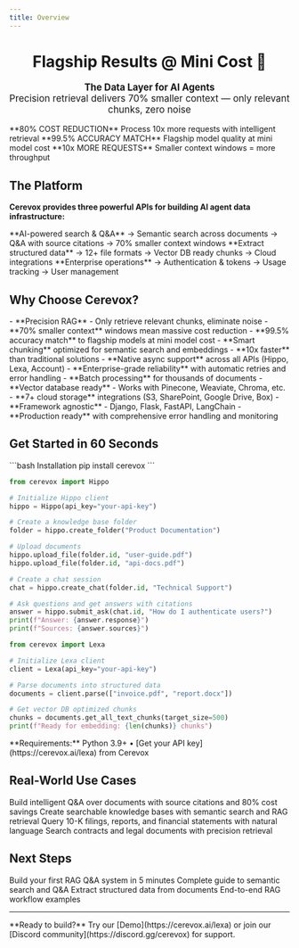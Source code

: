 ```yaml
---
title: Overview
---
```


<div align="center">
  <h1>Flagship Results @ Mini Cost 🚀</h1>
  <p style="font-size: 1.2em; margin: 1em 0;">
    <strong>The Data Layer for AI Agents</strong><br/>
    Precision retrieval delivers 70% smaller context — only relevant chunks, zero noise
  </p>
</div>

<CardGroup cols={3}>
  <Card icon="chart-line" color="#16a34a">
    **80% COST REDUCTION**
    Process 10x more requests with intelligent retrieval
  </Card>
  <Card icon="target" color="#0285c7">
    **99.5% ACCURACY MATCH**
    Flagship model quality at mini model cost
  </Card>
  <Card icon="rocket" color="#ea5a0c">
    **10x MORE REQUESTS**
    Smaller context windows = more throughput
  </Card>
</CardGroup>

## The Platform

**Cerevox provides three powerful APIs for building AI agent data infrastructure:**

<CardGroup cols={3}>
  <Card
    title="Hippo - RAG & Retrieval"
    icon="hippo"
    color="#0285c7"
    href="/hippo/overview"
  >
    **AI-powered search & Q&A**
    → Semantic search across documents
    → Q&A with source citations
    → 70% smaller context windows
  </Card>
  <Card
    title="Lexa - Document Parsing"
    icon="file-lines"
    color="#16a34a"
    href="/lexa/overview"
  >
    **Extract structured data**
    → 12+ file formats
    → Vector DB ready chunks
    → Cloud integrations
  </Card>
  <Card
    title="Account - User Management"
    icon="users"
    color="#ea5a0c"
    href="/account/overview"
  >
    **Enterprise operations**
    → Authentication & tokens
    → Usage tracking
    → User management
  </Card>
</CardGroup>

## Why Choose Cerevox?

<AccordionGroup>
  <Accordion icon="brain" title="Intelligent Retrieval - 80% Cost Savings">
    - **Precision RAG** - Only retrieve relevant chunks, eliminate noise
    - **70% smaller context** windows mean massive cost reduction
    - **99.5% accuracy match** to flagship models at mini model cost
    - **Smart chunking** optimized for semantic search and embeddings
  </Accordion>

  <Accordion icon="bolt" title="Enterprise Performance & Scale">
    - **10x faster** than traditional solutions
    - **Native async support** across all APIs (Hippo, Lexa, Account)
    - **Enterprise-grade reliability** with automatic retries and error handling
    - **Batch processing** for thousands of documents
  </Accordion>

  <Accordion icon="plug" title="Complete Integration Ecosystem">
    - **Vector database ready** - Works with Pinecone, Weaviate, Chroma, etc.
    - **7+ cloud storage** integrations (S3, SharePoint, Google Drive, Box)
    - **Framework agnostic** - Django, Flask, FastAPI, LangChain
    - **Production ready** with comprehensive error handling and monitoring
  </Accordion>
</AccordionGroup>

## Get Started in 60 Seconds

<CodeGroup>
```bash Installation
pip install cerevox
```

```python Hippo - AI Q&A System
from cerevox import Hippo

# Initialize Hippo client
hippo = Hippo(api_key="your-api-key")

# Create a knowledge base folder
folder = hippo.create_folder("Product Documentation")

# Upload documents
hippo.upload_file(folder.id, "user-guide.pdf")
hippo.upload_file(folder.id, "api-docs.pdf")

# Create a chat session
chat = hippo.create_chat(folder.id, "Technical Support")

# Ask questions and get answers with citations
answer = hippo.submit_ask(chat.id, "How do I authenticate users?")
print(f"Answer: {answer.response}")
print(f"Sources: {answer.sources}")
```

```python Lexa - Document Parsing
from cerevox import Lexa

# Initialize Lexa client
client = Lexa(api_key="your-api-key")

# Parse documents into structured data
documents = client.parse(["invoice.pdf", "report.docx"])

# Get vector DB optimized chunks
chunks = documents.get_all_text_chunks(target_size=500)
print(f"Ready for embedding: {len(chunks)} chunks")
```
</CodeGroup>

<Note>
  **Requirements:** Python 3.9+ • [Get your API key](https://cerevox.ai/lexa) from Cerevox
</Note>

## Real-World Use Cases

<CardGroup cols={2}>
  <Card title="AI Q&A Systems" icon="messages-question" href="/usecases/ai-qa-systems">
    Build intelligent Q&A over documents with source citations and 80% cost savings
  </Card>
  <Card title="Knowledge Bases" icon="brain" href="/usecases/knowledge-bases">
    Create searchable knowledge bases with semantic search and RAG retrieval
  </Card>
  <Card title="Financial Analysis" icon="chart-line" href="/usecases/financial">
    Query 10-K filings, reports, and financial statements with natural language
  </Card>
  <Card title="Legal Research" icon="scale-balanced" href="/usecases/legal">
    Search contracts and legal documents with precision retrieval
  </Card>
</CardGroup>

## Next Steps

<CardGroup cols={2}>
  <Card
    title="Quickstart Guide"
    icon="play"
    href="/welcome/quickstart"
  >
    Build your first RAG Q&A system in 5 minutes
  </Card>
  <Card
    title="Hippo - RAG & Retrieval"
    icon="hippo"
    href="/hippo/overview"
  >
    Complete guide to semantic search and Q&A
  </Card>
  <Card
    title="Lexa - Document Parsing"
    icon="file-lines"
    href="/lexa/overview"
  >
    Extract structured data from documents
  </Card>
  <Card
    title="RAG Examples"
    icon="laptop-code"
    href="/examples/rag-workflow"
  >
    End-to-end RAG workflow examples
  </Card>
</CardGroup>

---

<Tip>
  **Ready to build?** Try our [Demo](https://cerevox.ai/lexa) or join our [Discord community](https://discord.gg/cerevox) for support.
</Tip>
